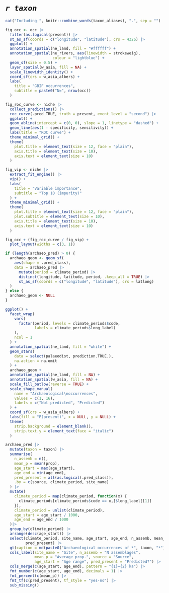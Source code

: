 # *`r taxon`*

```r
cat("Including ", knitr::combine_words(taxon_aliases), ".", sep = "")
```

```r
fig_occ <- occ |>
  filter(as.logical(present)) |>
  st_as_sf(coords = c("longitude", "latitude"), crs = 4326) |>
  ggplot() +
  annotation_spatial(ne_land, fill = "#ffffff") +
  annotation_spatial(ne_rivers, aes(linewidth = strokeweig),
                     colour = "lightblue") +
  geom_sf(size = 0.5) +
  layer_spatial(w_asia, fill = NA) +
  scale_linewidth_identity() +
  coord_sf(crs = w_asia_albers) +
  labs(
    title = "GBIF occurrences",
    subtitle = paste0("N=", nrow(occ))
  )

fig_roc_curve <- niche |>
  collect_predictions() |>
  roc_curve(.pred_TRUE, truth = present, event_level = "second") |>
  ggplot() +
  geom_abline(intercept = c(0, 0), slope = 1, linetype = "dashed") +
  geom_line(aes(1 - specificity, sensitivity)) +
  labs(title = "ROC curve") +
  theme_minimal_grid() +
  theme(
    plot.title = element_text(size = 12, face = "plain"),
    axis.title = element_text(size = 10),
    axis.text = element_text(size = 10)
  )

fig_vip <- niche |>
  extract_fit_engine() |>
  vip() +
  labs(
    title = "Variable importance",
    subtitle = "Top 10 (impurity)"
  ) +
  theme_minimal_grid() +
  theme(
    plot.title = element_text(size = 12, face = "plain"),
    plot.subtitle = element_text(size = 10),
    axis.title = element_text(size = 10),
    axis.text = element_text(size = 10)
  )

fig_occ + (fig_roc_curve / fig_vip) +
  plot_layout(widths = c(3, 1))
```

```r
if (length(archaeo_pred) > 0) {
  archaeo_geom <- geom_sf(
    aes(shape = .pred_class),
    data = archaeo_pred |>
      mutate(period = climate_period) |>
      distinct(longitude, latitude, period, .keep_all = TRUE) |>
      st_as_sf(coords = c("longitude", "latitude"), crs = latlong)
  )
} else {
  archaeo_geom <- NULL
}

ggplot() +
  facet_wrap(
    vars(
      factor(period, levels = climate_periods$code, 
             labels = climate_periods$long_label)
    ),
    ncol = 1
  ) +
  annotation_spatial(ne_land, fill = "white") +
  geom_stars(
    data = select(palaeodist, prediction.TRUE.), 
    na.action = na.omit
  ) +
  archaeo_geom +
  annotation_spatial(ne_land, fill = NA) +
  annotation_spatial(w_asia, fill = NA) +
  scale_fill_batlow(reverse = TRUE) +
  scale_shape_manual(
    name = "Archaeological\noccurrences", 
    values = c(1, 16),
    labels = c("Not predicted", "Predicted")
  ) +
  coord_sf(crs = w_asia_albers) +
  labs(fill = "P(present)", x = NULL, y = NULL) +
  theme(
    strip.background = element_blank(),
    strip.text.y = element_text(face = "italic")
  )
```

```r
archaeo_pred |>
  mutate(taxon = taxon) |>
  summarise(
    n_assemb = n(),
    mean_p = mean(prop),
    age_start = max(age_start),
    age_end = min(age_end),
    pred_present = all(as.logical(.pred_class)),
    .by = c(source, climate_period, site_name)
  ) |>
  mutate(
    climate_period = map(climate_period, function(x) {
      climate_periods[climate_periods$code == x,]$long_label[[1]]
    }),
    climate_period = unlist(climate_period),
    age_start = age_start / 1000,
    age_end = age_end / 1000
  )|>
  group_by(climate_period) |>
  arrange(desc(age_start)) |>
  select(climate_period, site_name, age_start, age_end, n_assemb, mean_p, source,
         pred_present) |>
  gt(caption = md(paste0("Archaeological occurrences of *", taxon, "*"))) |>
  cols_label(site_name = "Site", n_assemb = "N assemblages",
             mean_p = "Average prop.", source = "Source",
             age_start = "Age range", pred_present = "Predicted?") |>
  cols_merge(c(age_start, age_end), pattern = "{1}–{2} ka") |>
  fmt_number(c(age_start, age_end), decimals = 1) |>
  fmt_percent(c(mean_p)) |>
  fmt_tf(c(pred_present), tf_style = "yes-no") |>
  sub_missing()
```
